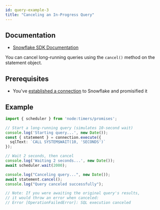 ```yaml
---
id: query-example-3
title: "Canceling an In-Progress Query"
---
```


## Documentation

- [Snowflake SDK Documentation](https://docs.snowflake.com/en/developer-guide/node-js/nodejs-driver-execute#canceling-statements)

You can cancel long-running queries using the `cancel()` method on the statement object.

## Prerequisites

- You've [established a connection](../../connecting) to Snowflake and promisified it

## Example

```typescript
import { scheduler } from 'node:timers/promises';

// Start a long-running query (simulates 10-second wait)
console.log('Starting query...', new Date());
const { statement } = connection.execute({
  sqlText: `CALL SYSTEM$WAIT(10, 'SECONDS')`
});

// Wait 2 seconds, then cancel
console.log('Waiting 2 seconds...', new Date());
await scheduler.wait(2000);

console.log("Canceling query...", new Date());
await statement.cancel();
console.log("Query canceled successfully");

// Note: If you were awaiting the original query's results, 
// it would throw an error when canceled:
// Error [OperationFailedError]: SQL execution canceled
```
